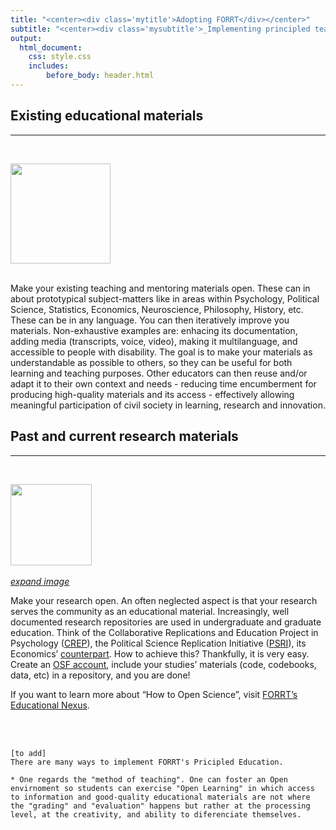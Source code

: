 ```yaml
---
title: "<center><div class='mytitle'>Adopting FORRT</div></center>"
subtitle: "<center><div class='mysubtitle'>_Implementing principled teaching and mentoring practices_</div></center>"
output: 
  html_document:
    css: style.css
    includes: 
        before_body: header.html
---
```



<div class="mycontent">


## Existing educational materials
***

<br>

<div class="column-left">
![](assets/img/high5.png){width=160px} <br><br>
</div>

Make your existing teaching and mentoring materials open. These can in  about prototypical subject-matters like in areas within Psychology, Political Science, Statistics, Economics, Neuroscience, Philosophy, History, etc. These can be in any language. You can then iteratively improve you materials. Non-exhaustive examples are: enhacing its documentation, adding media (transcripts, voice, video), making it multilanguage, and accessible to people with disability. The goal is to make your materials as understandable as possible to others, so they can be useful for both learning and teaching purposes. Other educators can then reuse and/or adapt it to their own context and needs - reducing time encumberment for producing high-quality materials and its access - effectively allowing meaningful participation of civil society in learning, research and innovation.


## Past and current research materials
***

<br>

<div class="column-left">
![](assets/img/7steps.png){width=130px} <br><br>
[_expand image_](https://how-to-open.science/change/educate/OSC_Flyer_15x15_Englisch.png){target="_blank"}

</div>

Make your research open. An often neglected aspect is that your research serves the community as an educational material. Increasingly, well documented research repositories are used in undergraduate and graduate education. Think of the Collaborative Replications and Education Project in Psychology ([CREP](https://osf.io/wfc6u/){target="_blank"}), the Political Science Replication Initiative ([PSRI](https://politicalsciencereplication.wordpress.com/){target="_blank"}), its Economics' [counterpart](http://replication.uni-goettingen.de/wiki/index.php/Portal:Replication_in_teaching){target="_blank"}. How to achieve this? Thankfully, it is very easy. Create an [OSF account](https://osf.io/), include your studies' materials (code, codebooks, data, etc) in a repository, and you are done! 

If you want to learn more about "How to Open Science", visit [FORRT's Educational Nexus](https://forrtv2.netlify.com/as.resource.tool.html).



<br><br>

```redcars
[to add]
There are many ways to implement FORRT's Pricipled Education. 

* One regards the "method of teaching". One can foster an Open envirnoment so students can exercise "Open Learning" in which access to information and good-quality educational materials are not where the "grading" and "evaluation" happens but rather at the processing level, at the creativity, and ability to diferenciate themselves.

```



<br>




</div>


<br><br>